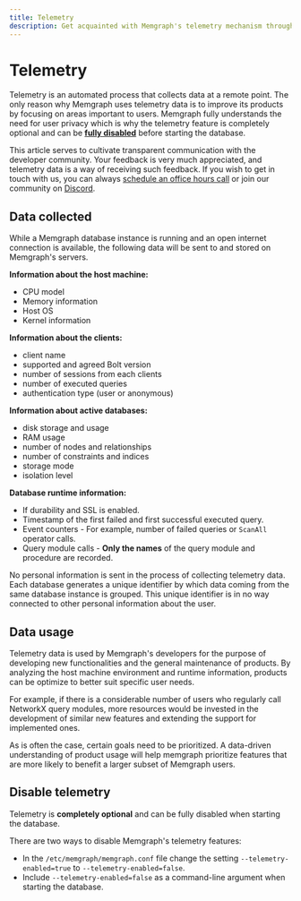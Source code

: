 ```yaml
---
title: Telemetry
description: Get acquainted with Memgraph's telemetry mechanism through our detailed documentation. A tool to augment your graph computing experience.
---
```


# Telemetry

Telemetry is an automated process that collects data at a remote point. The only
reason why Memgraph uses telemetry data is to improve its products by focusing
on areas important to users. Memgraph fully understands the need for user
privacy which is why the telemetry feature is completely optional and can be
**[fully disabled](#how-to-disable-telemetry)** before starting the database. 

This article serves to cultivate transparent communication with the developer
community. Your feedback is very much appreciated, and telemetry data is a way
of receiving such feedback. If you wish to get in touch with us, you can always
[schedule an office hours call](https://memgraph.com/office-hours) or join our
community on [Discord](https://www.discord.gg/memgraph).

## Data collected

While a Memgraph database instance is running and an open internet connection is
available, the following data will be sent to and stored on Memgraph's servers.

**Information about the host machine:**
  - CPU model
  - Memory information
  - Host OS
  - Kernel information   

**Information about the clients:**
  - client name
  - supported and agreed Bolt version
  - number of sessions from each clients
  - number of executed queries
  - authentication type (user or anonymous)


**Information about active databases:**
  - disk storage and usage
  - RAM usage
  - number of nodes and relationships
  - number of constraints and indices
  - storage mode 
  - isolation level 


**Database runtime information:**
  - If durability and SSL is enabled.
  - Timestamp of the first failed and first successful executed query.
  - Event counters - For example, number of failed queries or `ScanAll` operator calls.
  - Query module calls - **Only the names** of the query module and procedure are recorded.


No personal information is sent in the process of collecting telemetry data.
Each database generates a unique identifier by which data coming from the same
database instance is grouped. This unique identifier is in no way connected to
other personal information about the user.

## Data usage

Telemetry data is used by Memgraph's developers for the purpose of developing
new functionalities and the general maintenance of products. By analyzing the
host machine environment and runtime information, products can be optimize to
better suit specific user needs.

For example, if there is a considerable number of users who regularly call
NetworkX query modules, more resources would be invested in the development of
similar new features and extending the support for implemented ones.

As is often the case, certain goals need to be prioritized. A data-driven
understanding of product usage will help memgraph prioritize features that are
more likely to benefit a larger subset of Memgraph users.

## Disable telemetry

Telemetry is **completely optional** and can be fully disabled when starting the
database. 

There are two ways to disable Memgraph's telemetry features:
- In the `/etc/memgraph/memgraph.conf` file change the setting
  `--telemetry-enabled=true` to `--telemetry-enabled=false`.
- Include `--telemetry-enabled=false` as a command-line argument when starting
  the database.
